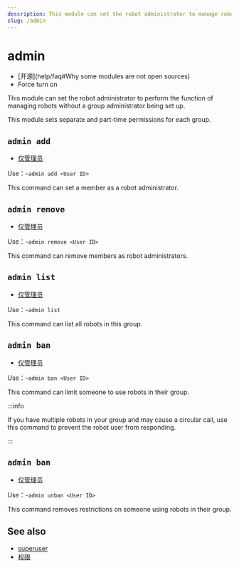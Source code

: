 ```yaml
---
description: This module can set the robot administrator to manage robots without a group administrator
slug: /admin
---
```


# admin

-   [开源]\(help/faq#Why some modules are not open sources)
-   Force turn on

This module can set the robot administrator to perform the function of managing robots without a group administrator being set up.

This module sets separate and part-time permissions for each group.

## `admin add`

-   [仅管理员](/docs/permissions)

Use：`~admin add <User ID>`

This command can set a member as a robot administrator.

## `admin remove`

-   [仅管理员](/docs/permissions)

Use：`~admin remove <User ID>`

This command can remove members as robot administrators.

## `admin list`

-   [仅管理员](permissions)

Use：`~admin list`

This command can list all robots in this group.

## `admin ban`

-   [仅管理员](permissions)

Use：`~admin ban <User ID>`

This command can limit someone to use robots in their group.

:::info

If you have multiple robots in your group and may cause a circular call, use this command to prevent the robot user from responding.

:::

## `admin ban`

-   [仅管理员](permissions)

Use：`~admin unban <User ID>`

This command removes restrictions on someone using robots in their group.

## See also

-   [superuser](superuser)
-   [权限](permissions)
